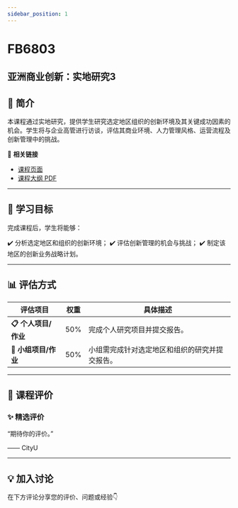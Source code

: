 ```yaml
---
sidebar_position: 1
---
```


# FB6803
## 亚洲商业创新：实地研究3

## **📘 简介**
本课程通过实地研究，提供学生研究选定地区组织的创新环境及其关键成功因素的机会。学生将与企业高管进行访谈，评估其商业环境、人力管理风格、运营流程及创新管理中的挑战。

🔗 **相关链接**
- [课程页面](https://www.cityu.edu.hk/catalogue/pg/202425/course/FB6803.htm)
- [课程大纲 PDF](https://www.cityu.edu.hk/catalogue/pg/202425/course/FB6803.pdf)

---

## **🎯 学习目标**

完成课程后，学生将能够：

✔️ 分析选定地区和组织的创新环境；
✔️ 评估创新管理的机会与挑战；
✔️ 制定该地区的创新业务战略计划。

---

## **📊 评估方式**

| **评估项目**             | **权重** | **具体描述**                                                                                     |
|-------------------------|---------|-----------------------------------------------------------------------------------------------|
| **📋 个人项目/作业**      | 50%     | 完成个人研究项目并提交报告。                                                                     |
| **📝 小组项目/作业**      | 50%     | 小组需完成针对选定地区和组织的研究并提交报告。                                                   |

---

## **💬 课程评价**

### ✨ **精选评价**
<div className={commentStyles.commentBox}>
    <p className={commentStyles.commentText}>
        “期待你的评价。”
    </p>
    <p className={commentStyles.commentAuthor}>—— CityU</p>
</div>

---

## **💡 加入讨论**

在下方评论分享您的评价、问题或经验👇
<Utterances />